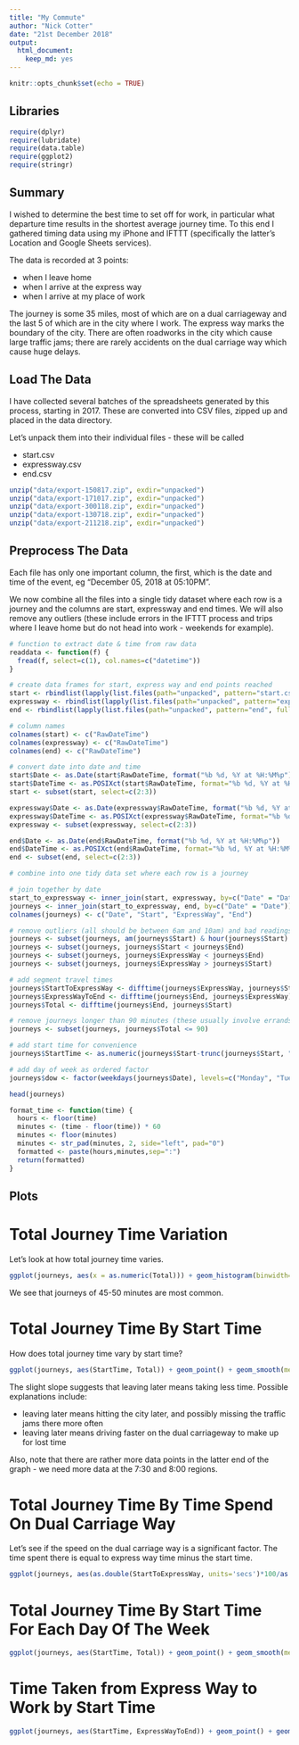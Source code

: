 ```yaml
---
title: "My Commute"
author: "Nick Cotter"
date: "21st December 2018"
output:
  html_document:
    keep_md: yes
---
```


```r
knitr::opts_chunk$set(echo = TRUE)
```

## Libraries

```r
require(dplyr)
require(lubridate)
require(data.table)
require(ggplot2)
require(stringr)
```

## Summary

I wished to determine the best time to set off for work, in particular what departure time results in the shortest average journey time. To this end I gathered timing data using my iPhone and IFTTT (specifically the latter's Location and Google Sheets services).

The data is recorded at 3 points:

* when I leave home 
* when I arrive at the express way
* when I arrive at my place of work

The journey is some 35 miles, most of which are on a dual carriageway and the last 5 of which are in the city where I work. The express way marks the boundary of the city. There are often roadworks in the city which cause large traffic jams; there are rarely accidents on the dual carriage way which cause huge delays.

## Load The Data

I have collected several batches of the spreadsheets generated by this process, starting in 2017. These are converted into CSV files, zipped up and placed in the data directory.

Let's unpack them into their individual files - these will be called

* start.csv
* expressway.csv
* end.csv

```r
unzip("data/export-150817.zip", exdir="unpacked")
unzip("data/export-171017.zip", exdir="unpacked")
unzip("data/export-300118.zip", exdir="unpacked")
unzip("data/export-130718.zip", exdir="unpacked")
unzip("data/export-211218.zip", exdir="unpacked")
```

## Preprocess The Data

Each file has only one important column, the first, which is the date and time of the event, eg "December 05, 2018 at 05:10PM".

We now combine all the files into a single tidy dataset where each row is a journey and the columns are start, expressway and end times. We will also remove any outliers (these include errors in the IFTTT process and trips where I leave home but do not head into work - weekends for example).

```r

# function to extract date & time from raw data
readdata <- function(f) {
  fread(f, select=c(1), col.names=c("datetime"))
}

# create data frames for start, express way and end points reached
start <- rbindlist(lapply(list.files(path="unpacked", pattern="start.csv", full.names = TRUE, recursive = TRUE), readdata))
expressway <- rbindlist(lapply(list.files(path="unpacked", pattern="expressway.csv", full.names = TRUE, recursive = TRUE), readdata))
end <- rbindlist(lapply(list.files(path="unpacked", pattern="end", full.names = TRUE, recursive = TRUE), readdata))

# column names
colnames(start) <- c("RawDateTime")
colnames(expressway) <- c("RawDateTime")
colnames(end) <- c("RawDateTime")

# convert date into date and time
start$Date <- as.Date(start$RawDateTime, format("%b %d, %Y at %H:%M%p"))
start$DateTime <- as.POSIXct(start$RawDateTime, format="%b %d, %Y at %H:%M%p")
start <- subset(start, select=c(2:3))

expressway$Date <- as.Date(expressway$RawDateTime, format("%b %d, %Y at %H:%M%p"))
expressway$DateTime <- as.POSIXct(expressway$RawDateTime, format="%b %d, %Y at %H:%M%p")
expressway <- subset(expressway, select=c(2:3))

end$Date <- as.Date(end$RawDateTime, format("%b %d, %Y at %H:%M%p"))
end$DateTime <- as.POSIXct(end$RawDateTime, format="%b %d, %Y at %H:%M%p")
end <- subset(end, select=c(2:3))

# combine into one tidy data set where each row is a journey

# join together by date
start_to_expressway <- inner_join(start, expressway, by=c("Date" = "Date"), suffix=c(".start", ".xway"))
journeys <- inner_join(start_to_expressway, end, by=c("Date" = "Date"))
colnames(journeys) <- c("Date", "Start", "ExpressWay", "End")

# remove outliers (all should be between 6am and 10am) and bad readings
journeys <- subset(journeys, am(journeys$Start) & hour(journeys$Start) > 6 & hour(journeys$Start) < 9 & hour(journeys$End) < 10 & am(journeys$End))
journeys <- subset(journeys, journeys$Start < journeys$End)
journeys <- subset(journeys, journeys$ExpressWay < journeys$End)
journeys <- subset(journeys, journeys$ExpressWay > journeys$Start)

# add segment travel times
journeys$StartToExpressWay <- difftime(journeys$ExpressWay, journeys$Start)
journeys$ExpressWayToEnd <- difftime(journeys$End, journeys$ExpressWay)
journeys$Total <- difftime(journeys$End, journeys$Start)

# remove journeys longer than 90 minutes (these usually involve errands on the way to work)
journeys <- subset(journeys, journeys$Total <= 90)

# add start time for convenience
journeys$StartTime <- as.numeric(journeys$Start-trunc(journeys$Start, "days"))

# add day of week as ordered factor
journeys$dow <- factor(weekdays(journeys$Date), levels=c("Monday", "Tuesday", "Wednesday", "Thursday", "Friday", "Saturday", "Sunday"))

head(journeys)

```

```r
format_time <- function(time) {
  hours <- floor(time)
  minutes <- (time - floor(time)) * 60
  minutes <- floor(minutes)
  minutes <- str_pad(minutes, 2, side="left", pad="0")
  formatted <- paste(hours,minutes,sep=":")
  return(formatted)
}

```


## Plots

# Total Journey Time Variation

Let's look at how total journey time varies.

```r
ggplot(journeys, aes(x = as.numeric(Total))) + geom_histogram(binwidth=1, fill="darkblue") + ylab("# Journeys") + xlab("Total Journey Time (minutes)")
```

We see that journeys of 45-50 minutes are most common.


# Total Journey Time By Start Time

How does total journey time vary by start time?

```r
ggplot(journeys, aes(StartTime, Total)) + geom_point() + geom_smooth(method="lm") + scale_y_continuous(expand = c(0,0)) + scale_x_continuous(labels=format_time) + ylab("Total Duration (minutes)") + xlab("Start Time")
```

The slight slope suggests that leaving later means taking less time. Possible explanations include:

* leaving later means hitting the city later, and possibly missing the traffic jams there more often
* leaving later means driving faster on the dual carriageway to make up for lost time

Also, note that there are rather more data points in the latter end of the graph - we need more data at the 7:30 and 8:00 regions.

# Total Journey Time By Time Spend On Dual Carriage Way

Let's see if the speed on the dual carriage way is a significant factor. The time spent there is equal to express way time minus the start time.

```r
ggplot(journeys, aes(as.double(StartToExpressWay, units='secs')*100/as.double(Total, units='secs'), StartToExpressWay)) + geom_point() + geom_smooth(method="lm") + xlab("% Time On Dual Carriageway") + ylab("Time Spent On Dual Carriageway")
```


# Total Journey Time By Start Time For Each Day Of The Week

```r
ggplot(journeys, aes(StartTime, Total)) + geom_point() + geom_smooth(method="lm") + facet_grid(.~dow) + scale_y_continuous(expand = c(0,0)) + scale_x_continuous(labels=format_time) + ylab("Total Duration (minutes)") + xlab("Start Time")
```

# Time Taken from Express Way to Work by Start Time

```r
ggplot(journeys, aes(StartTime, ExpressWayToEnd)) + geom_point() + geom_smooth(method="lm") + scale_y_continuous(expand = c(0,0)) + scale_x_continuous(labels=format_time) + ylab("Duration (minutes)") + xlab("Start Time")
```
